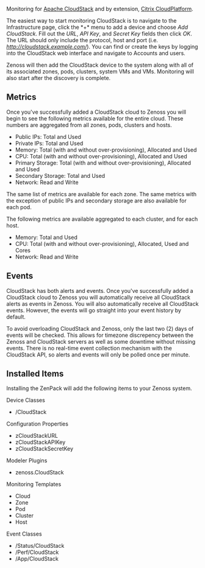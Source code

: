 Monitoring for [http://incubator.apache.org/cloudstack/ Apache CloudStack] and by extension, [http://www.citrix.com/products/cloudplatform/overview.html Citrix CloudPlatform].

The easiest way to start monitoring CloudStack is to navigate to the Infrastructure page, click the *+* menu to add a device and choose ''Add CloudStack''. Fill out the ''URL'', ''API Key'', and ''Secret Key'' fields then click ''OK''. The URL should only include the protocol, host and port (i.e. ''http://cloudstack.example.com/''). You can find or create the keys by logging into the CloudStack web interface and navigate to Accounts and users.

Zenoss will then add the CloudStack device to the system along with all of its associated zones, pods, clusters, system VMs and VMs. Monitoring will also start after the discovery is complete.

== Metrics ==

Once you've successfully added a CloudStack cloud to Zenoss you will begin to see the following metrics available for the entire cloud. These numbers are aggregated from all zones, pods, clusters and hosts.

* Public IPs: Total and Used
* Private IPs: Total and Used
* Memory: Total (with and without over-provisioning), Allocated and Used
* CPU: Total (with and without over-provisioning), Allocated and Used
* Primary Storage: Total (with and without over-provisioning), Allocated and Used
* Secondary Storage: Total and Used
* Network: Read and Write


The same list of metrics are available for each zone. The same metrics with the exception of public IPs and secondary storage are also available for each pod.

The following metrics are available aggregated to each cluster, and for each host.

* Memory: Total and Used
* CPU: Total (with and without over-provisioning), Allocated, Used and Cores
* Network: Read and Write

== Events ==

CloudStack has both alerts and events. Once you've successfully added a CloudStack cloud to Zenoss you will automatically receive all CloudStack alerts as events in Zenoss. You will also automatically receive all CloudStack events. However, the events will go straight into your event history by default.

To avoid overloading CloudStack and Zenoss, only the last two (2) days of events will be checked. This allows for timezone discrepency between the Zenoss and CloudStack servers as well as some downtime without missing events. There is no real-time event collection mechanism with the CloudStack API, so alerts and events will only be polled once per minute.

== Installed Items ==

Installing the ZenPack will add the following items to your Zenoss system.

;Device Classes
* /CloudStack

;Configuration Properties
* zCloudStackURL
* zCloudStackAPIKey
* zCloudStackSecretKey

;Modeler Plugins
* zenoss.CloudStack

;Monitoring Templates
* Cloud
* Zone
* Pod
* Cluster
* Host

;Event Classes
* /Status/CloudStack
* /Perf/CloudStack
* /App/CloudStack

